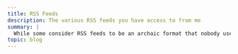 ```yaml
---
title: RSS Feeds
description: The various RSS feeds you have access to from me
summary: |
  While some consider RSS feeds to be an archaic format that nobody uses, it's super easy to add support for and can be sent to search engines as a supplement to having a sitemap.
topic: blog
---
```



<LinkCard 
  title='Blog'
  href="/blog/rss.xml"
  description="Read my blog in RSS format."
 />

<LinkCard 
  title='All pages'
  href="/feeds/pages.xml"
  description="A complete list of all pages, keeps you updated when there's new or updated contents."
/>

